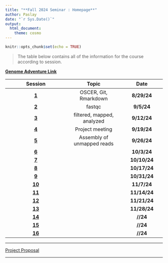 ```yaml
---
title: "**Fall 2024 Seminar : Homepage**"
author: Paslay
date: "`r Sys.Date()`"
output:
  html_document:
    theme: cosmo
---
```


```r
knitr::opts_chunk$set(echo = TRUE)
```


> The table below contains all of the information for the course according to session.


**[Genome Adventure Link](https://github.com/mbtoomey/genomics_adventure)**


|Session|Topic|Date|
|:--------:|:-------:|:-----:|
|**[1](session_1/session_1.html)**|OSCER, Git, Rmarkdown|**8/29/24**|
|**[2](session_2/session_2.html)**|fastqc|**9/5/24**|
|**[3](session_3/session_3.html)**|filtered, mapped, analyzed|**9/12/24**|
|**[4](session_4/)**|Project meeting|**9/19/24**|
|**[5](session_5/session_5.html)**|Assembly of unmapped reads|**9/26/24**|
|**[6](session_6/session_6.html)**||**10/3/24**|
|**[7](session_7/session_7.html)**||**10/10/24**|
|**[8](session_8/session_8.html)**||**10/17/24**|
|**[9](session_9/session_9.html)**||**10/31/24**|
|**[10](session_10/session_10.html)**||**11/7/24**|
|**[11](session_11/session_11.html)**||**11/14/24**|
|**[12](session_12/session_12.html)**||**11/21/24**|
|**[13](session_13/session_13.html)**||**11/28/24**|
|**[14](session_14/session_14.html)**||**__/__/24**|
|**[15](session_15/session_15.html)**||**__/__/24**|
|**[16](session_16/session_16.html)**||**__/__/24**|


______________________________________________________________________________


[Project Proposal](project/proposal.html)

______________________________________________________________________________

